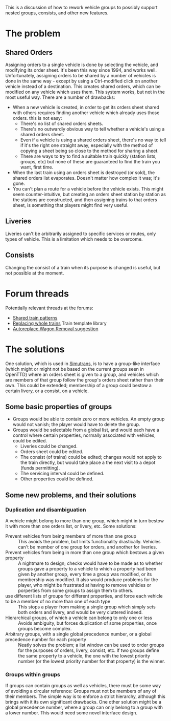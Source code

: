 This is a discussion of how to rework vehicle groups to possibly support nested groups, consists, and other new features.
=The problem=
==Shared Orders==
Assigning orders to a single vehicle is done by selecting the vehicle, and modifying its order sheet.  It's been this way since 1994, and works well.  Unfortunately, assigning orders to be shared by a number of vehicles is done in the same way - except by using a Ctrl-modified click on another vehicle instead of a destination.  This creates shared orders, which can be modified on any vehicle which uses them.  This system works, but not in the most useful way.  There are a number of drawbacks:
* When a new vehicle is created, in order to get its orders sheet shared with others requires finding another vehicle which already uses those orders.  this is not easy:
** There's no list of shared orders sheets.
** There's no outwardly obvious way to tell whether a vehicle's using a shared orders sheet.
** Even if a vehicle is using a shared orders sheet, there's no way to tell if it's the right one straight away, especially with the method of copying a sheet being so close to the method for sharing a sheet.
** There are ways to try to find a suitable train quickly (station lists, groups, etc) but none of these are guaranteed to find the train you want, first time.
* When the last train using an orders sheet is destroyed (or sold), the shared orders list evaporates.  Doesn't matter how complex it was; it's gone.
* You can't plan a route for a vehicle before the vehicle exists.  This might seem counter-intuitive, but creating an orders sheet station by station as the stations are constructed, and then assigning trains to that orders sheet, is something that players might find very useful.
==Liveries==
Liveries can't be arbitrarily assigned to specific services or routes, only types of vehicle.  This is a limitation which needs to be overcome.
==Consists==
Changing the consist of a train when its purpose is changed is useful, but not possible at the moment.
=Forum threads=
Potentially relevant threads at the forums:
* [http://www.tt-forums.net/viewtopic.php?f=32&t=43442 Shared train patterns]
* [http://www.tt-forums.net/viewtopic.php?f=32&t=51508 Replacing whole trains] Train template library
* [http://www.tt-forums.net/viewtopic.php?f=32&t=51909 Autoreplace Wagon Removal suggestion]

=The solutions=
One solution, which is used in [http://www.simutrans-germany.com/wiki/wiki/tiki-index.php?page=en_LineManagement Simutrans], is to have a group-like interface (which might or might not be based on the current groups  seen in OpenTTD) where an orders sheet is given to a group, and vehicles which are members of that group follow the group's orders sheet rather than their own.  This could be extended; membership of a group could bestow a certain livery, or a consist, on a vehicle.

==Some basic properties of groups==
*Groups would be able to contain zero or more vehicles.  An empty group would not vanish; the player would have to delete the group.
*Groups would be selectable from a global list, and would each have a control where certain properties, normally associated with vehicles, could be edited.
**Liveries could be changed.
**Orders sheet could be edited.
**The consist (of trains) could be edited; changes would not apply to the train directly, but would take place a the next visit to a depot (funds permitting).
**The servicing interval could be defined.
**Other properties could be defined.

==Some new problems, and their solutions==
===Duplication and disambiguation===
A vehicle might belong to more than one group, which might in turn bestow it with more than one orders list, or livery, etc.  Some solutions:
;Prevent vehicles from being members of more than one group
:This avoids the problem, but limits functionality drastically. Vehicles can't be member of one group for orders, and another for liveries.
;Prevent vehicles from being in more than one group which bestows a given property
:A nightmare to design; checks would have to be made as to whether groups gave a property to a vehicle to which a property had been given by another group, every time a group was modified, or its membership was modified.  It also would produce problems for the player, who might be frustrated at having to remove vehicles or porperties from some groups to assign them to others.
;use different lists of groups for different properties, and force each vehicle to be a member of no more than one of each type
:This stops a player from making a single group which simply sets both orders and livery, and would be very cluttered indeed.
;Hierarchical groups, of which a vehicle can belong to only one or less
:Avoids ambiguity, but forces duplication of some properties, once groups become complex.
;Arbitrary groups, with a single global precedence number, or a global precedence number for each property
:Neatly solves the problem; a list window can be used to order groups for the purposes of orders, livery, consist, etc.  If two groups define the same property to a vehicle, the one with the lowest priority number (or the lowest priority number for that property) is the winner.
===Groups within groups===
If groups can contain groups as well as vehicles, there must be some way of avoiding a circular reference: Groups must not be members of any of their members.  The simple way is to enforce a strict hierarchy, although this brings with it its own significant drawbacks.  One other solution might be a global precedence number, where a group can only belong to a group with a lower number.  This would need some novel interface design.